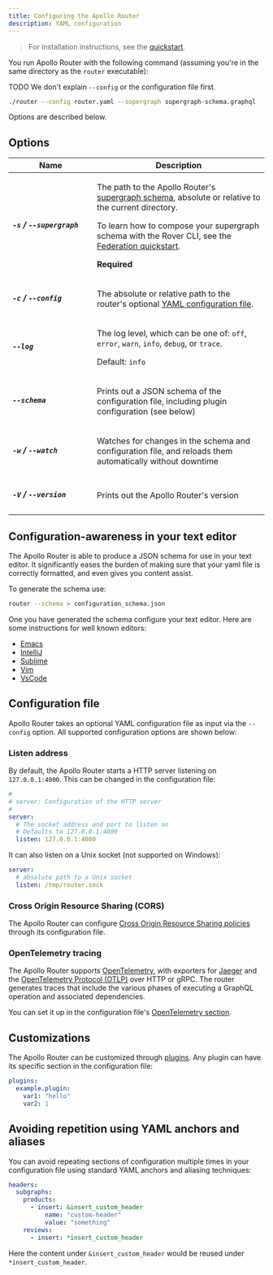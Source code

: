 ```yaml
---
title: Configuring the Apollo Router
description: YAML configuration
---
```



> For installation instructions, see the [quickstart](../quickstart/).

You run Apollo Router with the following command (assuming you're in the same directory as the `router` executable):

TODO We don't explain `--config` or the configuration file first.

```bash
./router --config router.yaml --supergraph supergraph-schema.graphql
```

Options are described below.

## Options

<table class="field-table api-ref">
  <thead>
    <tr>
      <th>Name</th>
      <th>Description</th>
    </tr>
  </thead>

<tbody>

<tr class="required">
<td>

##### `-s` / `--supergraph`

</td>
<td>

The path to the Apollo Router's [supergraph schema](https://www.apollographql.com/docs/federation/#federated-schemas),
absolute or relative to the current directory.

To learn how to compose your supergraph schema with the Rover CLI, see the [Federation quickstart](https://www.apollographql.com/docs/federation/quickstart/#3-compose-the-supergraph-schema).

**Required**

</td>
</tr>

<tr>
<td style="min-width: 150px;">

##### `-c` / `--config`

</td>
<td>

The absolute or relative path to the router's optional [YAML configuration file](#configuration-file).
</td>
</tr>

<tr>
<td style="min-width: 150px;">

##### `--log`

</td>
<td>

The log level, which can be one of: `off`, `error`, `warn`, `info`, `debug`, or `trace`.

Default: `info`

</td>
</tr>

<tr>
<td style="min-width: 150px;">

##### `--schema`

</td>
<td>

Prints out a JSON schema of the configuration file, including plugin configuration (see below)

</td>
</tr>

<tr>
<td style="min-width: 150px;">

##### `-w` / `--watch`

</td>
<td>

Watches for changes in the schema and configuration file, and reloads them automatically
without downtime

</td>
</tr>

<tr>
<td style="min-width: 150px;">

##### `-V` / `--version`

</td>
<td>

Prints out the Apollo Router's version

</td>
</tr>

</tbody>
</table>

## Configuration-awareness in your text editor

The Apollo Router is able to produce a JSON schema for use in your text editor. It significantly eases the burden of making
sure that your yaml file is correctly formatted, and even gives you content assist.

To generate the schema use:
```bash
router --schema > configuration_schema.json
```

One you have generated the schema configure your text editor. Here are some instructions for well known editors:
* [Emacs](https://emacs-lsp.github.io/lsp-mode/page/lsp-yaml)
* [IntelliJ](https://www.jetbrains.com/help/idea/json.html#ws_json_using_schemas)
* [Sublime](https://github.com/sublimelsp/LSP-yaml)
* [Vim](https://github.com/Quramy/vison)
* [VsCode](https://code.visualstudio.com/docs/languages/json#_json-schemas-and-settings)

## Configuration file

Apollo Router takes an optional YAML configuration file as input via the `--config` option. All supported configuration options are shown below:

### Listen address

By default, the Apollo Router starts a HTTP server listening on `127.0.0.1:4000`. This can be
changed in the configuration file:

```yaml title="router.yaml"
#
# server: Configuration of the HTTP server
#
server:
  # The socket address and port to listen on
  # Defaults to 127.0.0.1:4000
  listen: 127.0.0.1:4000
```

It can also listen on a Unix socket (not supported on Windows):

```yaml title="router.yaml"
server:
  # absolute path to a Unix socket
  listen: /tmp/router.sock

```

### Cross Origin Resource Sharing (CORS)

The Apollo Router can configure [Cross Origin Resource Sharing policies](../cors) through its configuration file.

### OpenTelemetry tracing

The Apollo Router supports [OpenTelemetry](https://opentelemetry.io/), with exporters for
[Jaeger](https://www.jaegertracing.io/) and the
[OpenTelemetry Protocol (OTLP)](https://aws-otel.github.io/docs/components/otlp-exporter)
over HTTP or gRPC. The router generates traces that include the various phases of executing
a GraphQL operation and associated dependencies.

You can set it up in the configuration file's [OpenTelemetry section](../open-telemetry).

## Customizations

The Apollo Router can be customized through [plugins](../customizations/overview). Any plugin
can have its specific section in the configuration file:

```yaml title="router.yaml"
plugins:
  example.plugin:
    var1: "hello"
    var2: 1
```

## Avoiding repetition using YAML anchors and aliases

You can avoid repeating sections of configuration multiple times in your configuration file using standard YAML anchors and aliasing techniques:

```yaml {5,9} title="router.yaml"
headers:
  subgraphs:
    products:
      - insert: &insert_custom_header
          name: "custom-header"
          value: "something"
    reviews:
      - insert: *insert_custom_header
```

Here the content under `&insert_custom_header` would be reused under `*insert_custom_header`.
